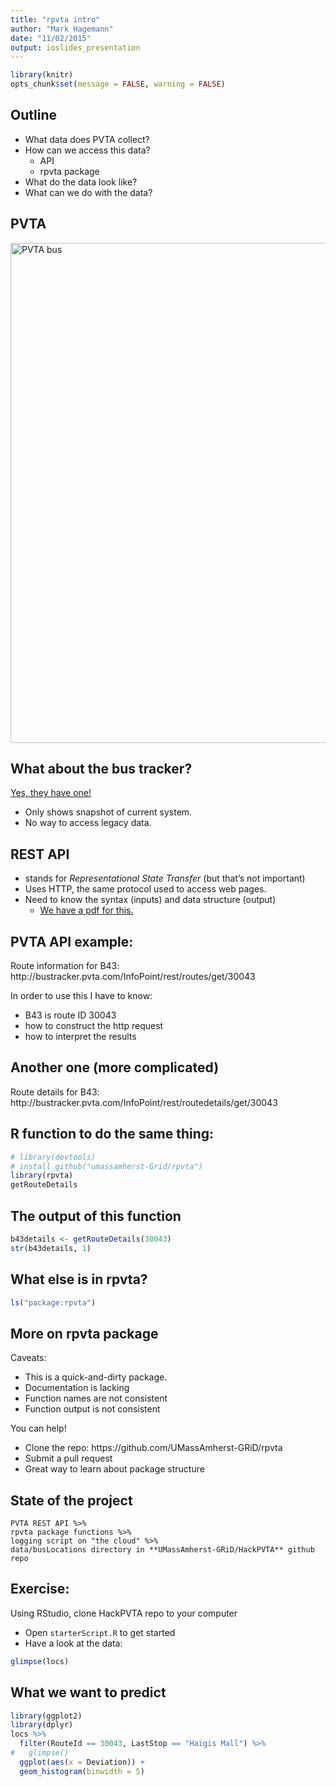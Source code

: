 ```yaml
---
title: "rpvta intro"
author: "Mark Hagemann"
date: "11/02/2015"
output: ioslides_presentation
---
```


```r
library(knitr)
opts_chunk$set(message = FALSE, warning = FALSE)
```


## Outline

- What data does PVTA collect?
- How can we access this data?
    - API
    - rpvta package
- What do the data look like?
- What can we do with the data?

## PVTA

<img src="images/pvtaBus.jpg" alt="PVTA bus" style="width: 800px;"/>

## What about the bus tracker?

[Yes, they have one!](http://bustracker.pvta.com/InfoPoint)

- Only shows snapshot of current system.
- No way to access legacy data.

## REST API

- stands for *Representational State Transfer* (but that's not important)
- Uses HTTP, the same protocol used to access web pages. 
- Need to know the syntax (inputs) and data structure (output)
    - [We have a pdf for this.](https://github.com/UMassAmherst-GRiD/HackPVTA/blob/master/availreal-timeapi.pdf) 

## PVTA API example:

Route information for B43: http://bustracker.pvta.com/InfoPoint/rest/routes/get/30043

In order to use this I have to know: 

- B43 is route ID 30043
- how to construct the http request
- how to interpret the results

## Another one (more complicated)

Route details for B43: http://bustracker.pvta.com/InfoPoint/rest/routedetails/get/30043

## R function to do the same thing:

```r
# library(devtools)
# install_github("umassamherst-Grid/rpvta")
library(rpvta)
getRouteDetails
```

## The output of this function
```r
b43details <- getRouteDetails(30043)
str(b43details, 1)
```

## What else is in rpvta?

```r
ls("package:rpvta")
```

## More on rpvta package

Caveats:

- This is a quick-and-dirty package. 
- Documentation is lacking
- Function names are not consistent
- Function output is not consistent

You can help! 

- Clone the repo: https://github.com/UMassAmherst-GRiD/rpvta
- Submit a pull request
- Great way to learn about package structure

## State of the project

```
PVTA REST API %>%
rpvta package functions %>%
logging script on "the cloud" %>%
data/busLocations directory in **UMassAmherst-GRiD/HackPVTA** github repo
```

## Exercise: 

Using RStudio, clone HackPVTA repo to your computer

- Open `starterScript.R` to get started
- Have a look at the data:

```r
glimpse(locs)
```

## What we want to predict

```r
library(ggplot2)
library(dplyr)
locs %>%
  filter(RouteId == 30043, LastStop == "Haigis Mall") %>%
#   glimpse()
  ggplot(aes(x = Deviation)) + 
  geom_histogram(binwidth = 5)
```

